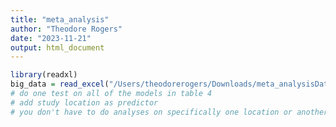 ```yaml
---
title: "meta_analysis"
author: "Theodore Rogers"
date: "2023-11-21"
output: html_document
---
```


```r
library(readxl)
big_data = read_excel("/Users/theodorerogers/Downloads/meta_analysisDat.xlsx")
# do one test on all of the models in table 4
# add study location as predictor
# you don't have to do analyses on specifically one location or another
```

